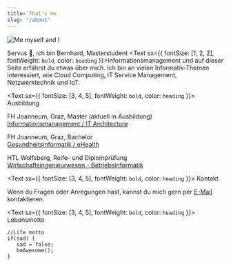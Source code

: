 ```yaml
---
title: That's me
slug: "/about"
---
```


![Me myself and I](./me1.jpg)

Servus 👋, ich bin Bernhard, Masterstudent <Text sx={{ fontSize: [1, 2, 2], fontWeight: `bold`, color: `heading` }}>Informationsmanagement</Text>
und auf dieser Seite erfährst du etwas über mich.
Ich bin an vielen Informatik-Themen interessiert, wie Cloud Computing, IT Service Management, Netzwerktechnik und IoT.

<Text sx={{ fontSize: [3, 4, 5], fontWeight: `bold`, color: `heading` }}>
  Ausbildung
</Text>

FH Joanneum, Graz, Master (aktuell in Ausbildung)<br/>
[Informationsmanagement / IT Architecture](https://www.fh-joanneum.at/it-architecture/master/)

FH Joanneum, Graz, Bachelor <br/>
[Gesundheitsinformatik / eHealth](https://www.fh-joanneum.at/gesundheitsinformatik/bachelor/)

HTL Wolfsberg, Reife- und Diplomprüfung <br/>
[Wirtschaftsingenieurwesen - Betriebsinformatik](https://www.htl-wolfsberg.at/ausbildung.html#Betriebsinformatik)

<Text sx={{ fontSize: [3, 4, 5], fontWeight: `bold`, color: `heading` }}>
  Kontakt
</Text>

Wenn du Fragen oder Anregungen hast, kannst du mich gern per [E-Mail](mailto:ebner.bernhard98@gmx.at?subject=Anfrage%20(Website)) kontaktieren.

<Text sx={{ fontSize: [3, 4, 5], fontWeight: `bold`, color: `heading` }}>
  Lebensmotto
</Text> <br/>

```tsx
//Life motto
if(sad) {
   sad = false;
   beAwesome();
}
```